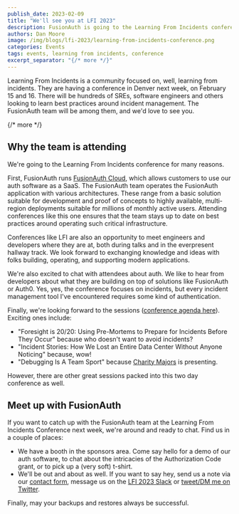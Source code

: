 ```yaml
---
publish_date: 2023-02-09 
title: "We'll see you at LFI 2023"
description: FusionAuth is going to the Learning From Incidents conference. Stop by and see us!
authors: Dan Moore
image: /img/blogs/lfi-2023/learning-from-incidents-conference.png
categories: Events
tags: events, learning from incidents, conference
excerpt_separator: "{/* more */}"
---
```


Learning From Incidents is a community focused on, well, learning from incidents. They are having a conference in Denver next week, on February 15 and 16. There will be hundreds of SREs, software engineers and others looking to learn best practices around incident management. The FusionAuth team will be among them, and we'd love to see you.

{/* more */}

## Why the team is attending

We're going to the Learning From Incidents conference for many reasons.

First, FusionAuth runs [FusionAuth Cloud](/pricing?step=hosting), which allows customers to use our auth software as a SaaS. The FusionAuth team operates the FusionAuth application with various architectures. These range from a basic solution suitable for development and proof of concepts to highly available, multi-region deployments suitable for millions of monthly active users. Attending conferences like this one ensures that the team stays up to date on best practices around operating such critical infrastructure.

Conferences like LFI are also an opportunity to meet engineers and developers where they are at, both during talks and in the everpresent hallway track. We look forward to exchanging knowledge and ideas with folks building, operating, and supporting modern applications.

We're also excited to chat with attendees about auth. We like to hear from developers about what they are building on top of solutions like FusionAuth or Auth0. Yes, yes, the conference focuses on incidents, but every incident management tool I've encountered requires some kind of authentication.

Finally, we're looking forward to the sessions ([conference agenda here](https://web.cvent.com/event/e3af0a43-b5c1-4a1b-b6a2-bbe285a4840e/websitePage:af528777-e68a-4227-9c68-592150c3a347)). Exciting ones include:

* "Foresight is 20/20: Using Pre-Mortems to Prepare for Incidents Before They Occur" because who doesn't want to avoid incidents?
* "Incident Stories: How We Lost an Entire Data Center Without Anyone Noticing" because, wow!
* "Debugging Is A Team Sport" because [Charity Majors](https://twitter.com/mipsytipsy/) is presenting. 

However, there are other great sessions packed into this two day conference as well.

## Meet up with FusionAuth

If you want to catch up with the FusionAuth team at the Learning From Incidents Conference next week, we're around and ready to chat. Find us in a couple of places:

* We have a booth in the sponsors area. Come say hello for a demo of our auth software, to chat about the intricacies of the Authorization Code grant, or to pick up a (very soft) t-shirt.
* We'll be out and about as well. If you want to say hey, send us a note via our [contact form](/contact), message us on the [LFI 2023 Slack](https://lficonference2023.slack.com) or [tweet/DM me on Twitter](https://twitter.com/mooreds).

Finally, may your backups and restores always be successful.
